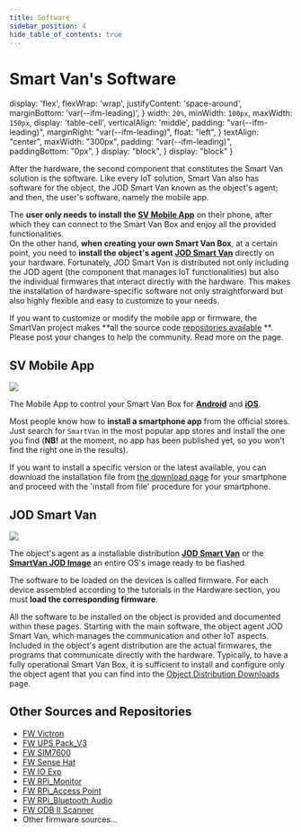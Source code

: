 ```yaml
---
title: Software
sidebar_position: 4
hide_table_of_contents: true
---
```


# Smart Van's Software


  display: 'flex',
  flexWrap: 'wrap',
  justifyContent: 'space-around',
  marginBottom: 'var(--ifm-leading)',
}
  width: `20%`,
  minWidth: `100px`,
  maxWidth: `150px`,
  display: 'table-cell',
  verticalAlign: 'middle',
  padding: "var(--ifm-leading)",
  marginRight: "var(--ifm-leading)",
  float: "left",
}
  textAlign: "center",
  maxWidth: "300px",
  padding: "var(--ifm-leading)",
  paddingBottom: "0px",
}
  display: "block",
}
  display: "block"
}

After the hardware, the second component that constitutes the Smart Van solution
is the software. Like every IoT solution, Smart Van also has software for the
object, the JOD Smart Van known as the object's agent; and then, the user's
software, namely the mobile app.

<ImageClickable
  src="/img/software/smartvan_diagram_for_software_LIGHT.png"
  width="60%"
  alt="SmartVan's Software diagram" />

The **user only needs to install the [SV Mobile App](#sv-mobile-app)** on their phone, after which
they can connect to the Smart Van Box and enjoy all the provided functionalities.<br/>
On the other hand, **when creating your own Smart Van Box**, at a certain point, you
need to **install the object's agent [JOD Smart Van](#jod-smart-van)** directly on your hardware. Fortunately,
JOD Smart Van is distributed not only including the JOD agent (the component
that manages IoT functionalities) but also the individual firmwares that
interact directly with the hardware. This makes the installation of
hardware-specific software not only straightforward but also highly flexible
and easy to customize to your needs.

If you want to customize or modify the mobile app or firmware, the SmartVan
project makes **all the source
code [repositories available](https://github.com/orgs/Smart-Van-2-0/repositories)
**. Please post your changes to help the community. Read more on the <MapCollaborate />
page.


## SV Mobile App

<Card sx={card_style}>
  <img
    style={card_img_style}
    src="/img/software/sv_mobile_app/sv_mobile_app_logo_200.png" />
</Card>

The Mobile App to control your Smart Van Box for **[Android](software/sv_mobile_app/android)**
and **[iOS](/docs/software/sv_mobile_app/ios)**.

Most people know how to **install a smartphone app** from the official stores.
Just search for <code>SmartVan</code> in the most popular app stores and install
the one you find (**NB!** at the moment, no app has been published yet, so you
won't find the right one in the results).

If you want to install a specific version or the latest available, you can
download the installation file from [the download page](/docs/software/sv_mobile_app/downloads) for
your smartphone and proceed with the 'install from file' procedure for your
smartphone.


## JOD Smart Van

<Card sx={card_style}>
  <img
    style={card_img_style}
    src="/img/software/jod_smart_van/jod_smart_van_logo_200.png" />
</Card>

The object's agent as a installable distribution **[JOD Smart Van](/docs/software/jod_smart_van/jod_smart_van)** or
the **[SmartVan JOD Image](/docs/software/jod_smart_van/jod_smart_van_image)** an
entire OS's image ready to be flashed.

The software to be loaded on the devices is called firmware. For each device
assembled according to the tutorials in the Hardware section, you must **load
the corresponding firmware**.

All the software to be installed on the object is provided and documented within
these pages. Starting with the main software, the object agent JOD Smart Van,
which manages the communication and other IoT aspects. Included in the object's
agent distribution are the actual firmwares, the programs that communicate
directly with the hardware. Typically, to have a fully operational Smart Van
Box, it is sufficient to install and configure only the object agent that you
can find into the [Object Distribution Downloads](/docs/software/jod_smart_van/downloads) page.


## Other Sources and Repositories

* [FW Victron](/docs/software/firmware/fw_victron)
* [FW UPS Pack_V3](/docs/software/firmware/fw_upspack_v3)
* [FW SIM7600](/docs/software/firmware/fw_sim7600)
* [FW Sense Hat](/docs/software/firmware/fw_sensehat)
* [FW IO Exp](/docs/software/firmware/fw_ioexp)
* [FW RPi_Monitor](/docs/software/firmware/fw_rpi_monitor)
* [FW RPi_Access Point](/docs/software/firmware/fw_rpi_accesspoint)
* [FW RPi_Bluetooth Audio](/docs/software/firmware/fw_rpi_bt_audio)
* [FW ODB II Scanner](/docs/software/firmware/fw_odbiiscanner)
* Other firmware sources...
